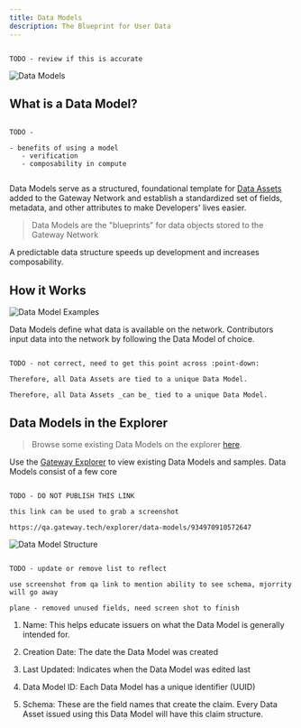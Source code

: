 ```yaml
---
title: Data Models
description: The Blueprint for User Data
---
```


```

TODO - review if this is accurate

```

![Data Models](/assets/core-concepts/dataModels.png)

## What is a Data Model?

```

TODO -

- benefits of using a model
   - verification
   - composability in compute


```

Data Models serve as a structured, foundational template for [Data Assets](/core-concepts/data-assets) added to the Gateway Network and establish a standardized set of fields, metadata, and other attributes to make Developers' lives easier.

> Data Models are the "blueprints" for data objects stored to the Gateway Network

A predictable data structure speeds up development and increases composability.

## How it Works

![Data Model Examples](/assets/core-concepts/dataModelsExamples.png)

Data Models define what data is available on the network. Contributors input data into the network by following the Data Model of choice.

```

TODO - not correct, need to get this point across :point-down:

Therefore, all Data Assets are tied to a unique Data Model.

Therefore, all Data Assets _can be_ tied to a unique Data Model.

```

## Data Models in the Explorer

> Browse some existing Data Models on the explorer [here](https://gateway.tech/explorer/data-models).

Use the [Gateway Explorer](https://gateway.tech/explorer) to view existing Data Models and samples. Data Models consist of a few core

```

TODO - DO NOT PUBLISH THIS LINK

this link can be used to grab a screenshot

https://qa.gateway.tech/explorer/data-models/934970910572647

```

![Data Model Structure](/assets/core-concepts/dataModelStructure.png)

```

TODO - update or remove list to reflect

use screenshot from qa link to mention ability to see schema, mjorrity will go away

plane - removed unused fields, need screen shot to finish

```

1. Name: This helps educate issuers on what the Data Model is generally intended for.

2. Creation Date: The date the Data Model was created

3. Last Updated: Indicates when the Data Model was edited last

4. Data Model ID: Each Data Model has a unique identifier (UUID)

5. Schema: These are the field names that create the claim. Every Data Asset issued using this Data Model will have this claim structure.
